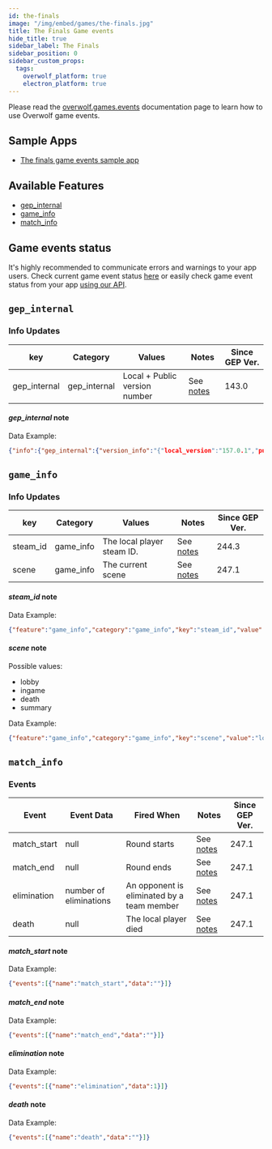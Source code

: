```yaml
---
id: the-finals
image: "/img/embed/games/the-finals.jpg"
title: The Finals Game events
hide_title: true
sidebar_label: The Finals
sidebar_position: 0
sidebar_custom_props:
  tags:
    overwolf_platform: true
    electron_platform: true
---
```


<!-- GENERATED USING /scripts/generate.js -->

<head>
  <meta name="keywords" content="API for The Finals, The Finals API, SDK for The Finals, The Finals SDK"/>
</head>

<GameInfo gameId={23478} page="docs" />

Please read the [overwolf.games.events](/api/live-game-data) documentation page to learn how to use Overwolf game events.

## Sample Apps

* [The finals game events sample app](https://github.com/overwolf/events-sample-app)

## Available Features

* [gep_internal](#gep_internal)
* [game_info](#game_info)
* [match_info](#match_info)


## Game events status

It's highly recommended to communicate errors and warnings to your app users. Check current game event status [here](/status/) or easily check game event status from your app [using our API](/topics/using-events/how-to-check-events-status-from-app).

## `gep_internal`

### Info Updates

key          | Category    | Values                    | Notes                 | Since GEP Ver. |
------------ | ------------| ------------------------- | --------------------- | ------------- |
gep_internal | gep_internal| Local + Public version number|See [notes](#gep_internal-note)|   143.0       |

#### *gep_internal* note

Data Example:

```json
{"info":{"gep_internal":{"version_info":"{"local_version":"157.0.1","public_version":"157.0.1","is_updated":true}"}},"feature":"gep_internal"}
```

## `game_info`

### Info Updates

key          | Category    | Values                    | Notes                 | Since GEP Ver. |
------------ | ------------| ------------------------- | --------------------- | ------------- |
steam_id | game_info | The local player steam ID. |See [notes](#steam_id-note)|   244.3    |
scene | game_info | The current scene |See [notes](#scene-note)|   247.1   |

#### *steam_id* note

Data Example:

```json
{"feature":"game_info","category":"game_info","key":"steam_id","value":76561198088746530}
```

#### *scene* note

Possible values:
* lobby
* ingame
* death
* summary

Data Example:

```json
{"feature":"game_info","category":"game_info","key":"scene","value":"lobby"}
```

## `match_info`

### Events

Event | Event Data                        | Fired When                  | Notes              | Since GEP Ver. |
------| ----------------------------------| --------------------------- | ------------------ | --------------|
match_start | null                         | Round starts               | See [notes](#match_start-note)  |     247.1      |
match_end | null                           | Round ends                | See [notes](#match_end-note)   |     247.1      |
elimination | number of eliminations |    An opponent is eliminated by a team member         |  See [notes](#elimination-note)  |   247.1      |
death | null |    The local player died	         |  See [notes](#death-note)  |   247.1      
#### *match_start* note

Data Example:

```json
{"events":[{"name":"match_start","data":""}]}
```

#### *match_end* note

Data Example:

```json
{"events":[{"name":"match_end","data":""}]}
```

#### *elimination* note

Data Example:

```json
{"events":[{"name":"elimination","data":1}]}
```

#### *death* note

Data Example:

```json
{"events":[{"name":"death","data":""}]}